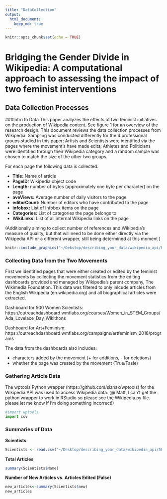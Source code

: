 ```yaml
---
title: "DataCollection"
output: 
  html_document:
    keep_md: true
---
```


```r
knitr::opts_chunk$set(echo = TRUE)

```

# Bridging the Gender Divide in Wikipedia: A computational approach to assessing the impact of two feminist interventions

## Data Collection Processes 

###Intro to Data 
This paper analyzes the effects of two feminist initiatives on the production of Wikipedia content. See figure 1 for an overview of the research design. This document reviews the data collection processes from Wikipedia. Sampling was conducted differently for the 4 professional groups studied in this paper: Artists and Scientists were identified via the pages where the movement's have made edits; Athletes and Politicians were identified through their Wikipedia category and a random sample was chosen to match the size of the other two groups. 

For each page the following data is collected: 
 
 - **Title:** Name of article 
 - **PageID:** Wikipedia object code 
 - **Length:** number of bytes (approximately one byte per character) on the page 
 - **aveViews:** Average number of daily visitors to the page 
 - **editorCount:** Number of editors who have contributed to the page 
 - **infobox:** List of Infobox items on the page 
 - **Categories:** List of categories the page belongs to
 - **WikiLinks:** List of all internal Wikipedia links on the page 
 
(Additionally aiming to collect number of references and Wikipedia's measure of quality, but that will need to be done either directly via the Wikipedia API or a different wrapper, still being determined at this moment )
 
```r
knitr::include_graphics("~/Dekstop/describing_your_data/wikipedia_api/Presentation1.png")
```


### Collecting Data from the Two Movements 

First we identified pages that were either created or edited by the feminist movements by collecting the movement statistics from the editing dashboards provided and managed by Wikipedia's parent company, The Wikimedia Foundation. This data was filtered to only inlcude articles from the English Wikipedia (en.wikipedia.org) and all biographical articles were extracted. 


Dashboard for 500 Women Scientists: https://outreachdashboard.wmflabs.org/courses/Women_in_STEM_Groups/Ada_Lovelace_Day_Wikithons


Dashboard for Art+Feminism: 
https://outreachdashboard.wmflabs.org/campaigns/artfeminism_2018/programs


The data from the dashboards also includes: 

 - characters added by the movement (+ for additions, - for deletions)
 - whether the page was created by the movement (True/Fasle) 


### Gathering Article Data 

The wptools Python wrapper (https://github.com/siznax/wptools) for the Wikipedia API was used to access Wikipedia data. (@ Matt, I can't get the python wrapper to work in RStudio so please see the Wikipedia.py file. please let me know if I'm doing something incorrect!) 

```python
#import wptools 
import csv 
```

### Summaries of Data 

**Scientists** 

```r
Scientists <- read.csv("~/Desktop/describing_your_data/wikipedia_api/500WomenScientistsList.csv")
```

__Total Articles__
```r
summary(Scientists$Name)
```



__Number of New Articles vs. Articles Edited (False)__
```r
new_articles<-summary(Scientists$new)
new_articles
```



